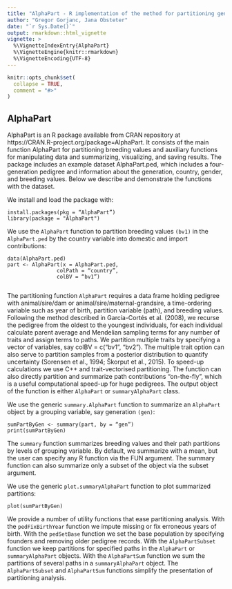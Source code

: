 ```yaml
---
title: "AlphaPart - R implementation of the method for partitioning genetic trends"
author: "Gregor Gorjanc, Jana Obsteter"
date: "`r Sys.Date()`"
output: rmarkdown::html_vignette
vignette: >
  %\VignetteIndexEntry{AlphaPart}
  %\VignetteEngine{knitr::rmarkdown}
  %\VignetteEncoding{UTF-8}
---
```


```r
knitr::opts_chunk$set(
  collapse = TRUE,
  comment = "#>"
)
```

## AlphaPart
AlphaPart is an R package available from CRAN repository at https://CRAN.R-project.org/package=AlphaPart. It consists of the main function AlphaPart for partitioning breeding values and auxiliary functions for manipulating data and summarizing, visualizing, and saving results. The package includes an example dataset AlphaPart.ped, which includes a four-generation pedigree and information about the generation, country, gender, and breeding values. Below we describe and demonstrate the functions with the dataset.

We install and load the package with:

    install.packages(pkg = “AlphaPart”)
    library(package = "AlphaPart")

We use the `AlphaPart` function to partition breeding values `(bv1)` in the `AlphaPart.ped` by the country variable into domestic and import contributions:

    data(AlphaPart.ped)
    part <- AlphaPart(x = AlphaPart.ped,
                    colPath = “country”,
                    colBV = “bv1”)
                    
The partitioning function `AlphaPart` requires a data frame holding pedigree with animal/sire/dam or animal/sire/maternal-grandsire, a time-ordering variable such as year of birth, partition variable (path), and breeding values. Following the method described in García-Cortés et al. (2008), we recurse the pedigree from the oldest to the youngest individuals, for each individual calculate parent average and Mendelian sampling terms for any number of traits and assign terms to paths. We partition multiple traits by specifying a vector of variables, say colBV = c(“bv1”, “bv2”). The multiple trait option can also serve to partition samples from a posterior distribution to quantify uncertainty (Sorensen et al., 1994; Škorput et al., 2015). To speed-up calculations we use C++ and trait-vectorised partitioning. The function can also directly partition and summarize path contributions “on-the-fly”, which is a useful computational speed-up for huge pedigrees. The output object of the function is either `AlphaPart` or `summaryAlphaPart` class.

We use the generic `summary.AlphaPart` function to summarize an `AlphaPart` object by a grouping variable, say generation `(gen)`:

    sumPartByGen <- summary(part, by = “gen”)
    print(sumPartByGen)
    
The `summary` function summarizes breeding values and their path partitions by levels of grouping variable. By default, we summarize with a mean, but the user can specify any R function via the FUN argument. The summary function can also summarize only a subset of the object via the subset argument.

We use the generic `plot.summaryAlphaPart` function to plot summarized partitions:

    plot(sumPartByGen)
    
We provide a number of utility functions that ease partitioning analysis. With the `pedFixBirthYear` function we impute missing or fix erroneous years of birth. With the `pedSetBase` function we set the base population by specifying founders and removing older pedigree records. With the `AlphaPartSubset` function we keep partitions for specified paths in the `AlphaPart` or `summaryAlphaPart` objects. With the `AlphaPartSum` function we sum the partitions of several paths in a `summaryAlphaPart` object. The `AlphaPartSubset` and `AlphaPartSum` functions simplify the presentation of partitioning analysis.
